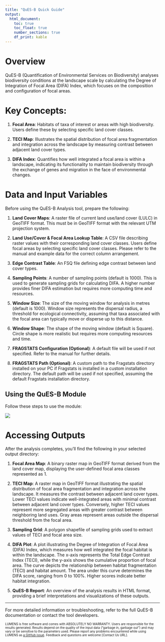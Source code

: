 ```yaml
---
title: "QuES-B Quick Guide"
output: 
  html_document: 
    toc: true
    toc_float: true
    number_sections: true
    df_print: kable
---
```



# Overview

QuES-B (Quantification of Environmental Services on Biodiversity) analyses biodiversity conditions at the landscape scale by calculating the Degree of Integration of Focal Area (DIFA) Index, which focuses on the composition and configuration of focal areas.

# Key Concepts:

1. **Focal Area**: Habitats of taxa of interest or areas with high biodiversity. Users define these by selecting specific land cover classes.

2. **TECI Map**: Illustrates the spatial distribution of focal area fragmentation and integration across the landscape by measuring contrast between adjacent land cover types.

3. **DIFA Index**: Quantifies how well integrated a focal area is within a landscape,  indicating its functionality to maintain biodiversity through the exchange of genes and migration in the face of environmental changes.

# Data and Input Variables

Before using the QuES-B Analysis tool, prepare the following:

1. **Land Cover Maps**: A raster file of current land use/land cover (LULC) in GeoTIFF format. This must be in GeoTIFF format with the relevant UTM projection system.

2. **Land Use/Cover & Focal Area Lookup Table**: A CSV file describing raster values with their corresponding land cover classes. Users define focal areas by selecting specific land cover classes. Please refer to the manual and example data for the correct column arrangement.

3. **Edge Contrast Table**: An FSQ file defining edge contrast between land cover types.

4. **Sampling Points**: A number of sampling points (default is 1000). This is used to generate sampling grids for calculating DIFA. A higher number provides finer DIFA estimation but requires more computing time and resources.

5. **Window Size**: The size of the moving window for analysis in metres (default is 1000). Window size represents the dispersal radius, a threshold for ecological connectivity, assuming that taxa associated with the focal area can typically move or disperse up to this distance.

6. **Window Shape**: The shape of the moving window (default is Square). Circle shape is more realistic but requires more computing resources and time.

7. **FRAGSTATS Configuration (Optional)**: A default file will be used if not specified. Refer to the manual for further details.

8. **FRAGSTATS Path (Optional)**:  A custom path to the Fragstats directory installed on your PC if Fragstats is installed in a custom installation directory. The default path will be used if not specified, assuming the default Fragstats installation directory.

## Using the QuES-B Module

Follow these steps to use the module:


![](ques_b_gui_animation_entry.gif){style="max-width:80%;height=auto;"}


# Accessing Outputs

After the analysis completes, you'll find the following in your selected output directory:

1. **Focal Area Map**: A binary raster map in GeoTIFF format derived from the land cover map, displaying the user-defined focal area classes represented as 1.

2. **TECI Map**: A raster map in GeoTIFF format illustrating the spatial distribution of focal area fragmentation and integration across the landscape. It measures the contrast between adjacent land cover types. Lower TECI values indicate well-integrated areas with minimal contrast between adjacent land cover types. Conversely, higher TECI values represent more segregated areas with greater contrast between neighboring land uses. Gray areas represent areas outside the dispersal threshold from the focal area.

3. **Sampling Grid**: A polygon shapefile of sampling grids used to extract values of TECI and focal area size.

4. **DIFA Plot**: A plot illustrating the Degree of Integration of Focal Area (DIFA) Index, which measures how well integrated the focal habitat is within the landscape. The x-axis represents the Total Edge Contrast Index (TECI), while the y-axis shows the cumulative proportion of focal area. The curve depicts the relationship between habitat fragmentation (TECI) and habitat amount. The area under this curve determines the DIFA score, ranging from 0 to 100%. Higher scores indicate better habitat integration.

5. **QuES-B Report**: An overview of the analysis results in HTML format, providing a brief interpretations and visualizations of these outputs.

---

For more detailed information or troubleshooting, refer to the full QuES-B documentation or contact the tool developers.

<font size="1">LUMENS is free software and comes with ABSOLUTELY NO WARRANTY. Users are responsible for the results generated. Results depend on the quality of the input data ("garbage in, garbage out") and may vary or be sensitive to the parameters used. Please report any problems encountered while using LUMENS as [a GitHub issue](https://github.com/icraf-indonesia/lumens-shiny/issues). Feedback and questions are welcome [Contact Us URL].</font>

